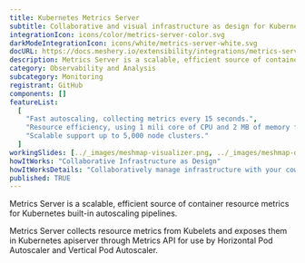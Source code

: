 ```yaml
---
title: Kubernetes Metrics Server
subtitle: Collaborative and visual infrastructure as design for Kubernetes Metrics Server
integrationIcon: icons/color/metrics-server-color.svg
darkModeIntegrationIcon: icons/white/metrics-server-white.svg
docURL: https://docs.meshery.io/extensibility/integrations/metrics-server
description: Metrics Server is a scalable, efficient source of container resource metrics for Kubernetes built-in autoscaling pipelines.
category: Observability and Analysis
subcategory: Monitoring
registrant: GitHub
components: []
featureList:
  [
    "Fast autoscaling, collecting metrics every 15 seconds.",
    "Resource efficiency, using 1 mili core of CPU and 2 MB of memory for each node in a cluster.",
    "Scalable support up to 5,000 node clusters."
  ]
workingSlides: [../_images/meshmap-visualizer.png, ../_images/meshmap-designer.png]
howItWorks: "Collaborative Infrastructure as Design"
howItWorksDetails: "Collaboratively manage infrastructure with your coworkers synchronously sharing the same designs."
published: TRUE
---
```


<p>
  Metrics Server is a scalable, efficient source of container resource metrics for Kubernetes
  built-in autoscaling pipelines.
</p>
Metrics Server collects resource metrics from Kubelets and exposes them in Kubernetes apiserver
through Metrics API for use by Horizontal Pod Autoscaler and Vertical Pod Autoscaler.
